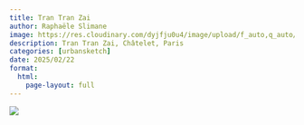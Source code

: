 ```yaml
---
title: Tran Tran Zai
author: Raphaële Slimane
image: https://res.cloudinary.com/dyjfju0u4/image/upload/f_auto,q_auto/v1757411736/trantranzai_h3lug4.png
description: Tran Tran Zai, Châtelet, Paris
categories: [urbansketch]
date: 2025/02/22
format:
  html:
    page-layout: full
---
```


![](https://res.cloudinary.com/dyjfju0u4/image/upload/f_auto,q_auto/v1757411736/trantranzai_h3lug4.png)

